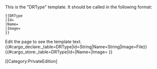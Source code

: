 <noinclude>
This is the "DRType" template.
It should be called in the following format:
<pre>
{{DRType
|Id=
|Name=
|Image=
}}
</pre>
Edit the page to see the template text.
{{#cargo_declare:_table=DRType|Id=String|Name=String|Image=File}}
</noinclude><includeonly>{{#cargo_store:_table=DRType|Id={{{Id|}}}|Name={{{Name|}}}|Image={{{Image|}}} }}
</includeonly>


<noinclude>[[Category:PrivateEdition]</noinclude>